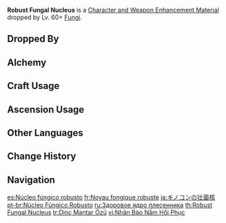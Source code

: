 {{Item Infobox
|id           = 112064
|image        = Item Robust Fungal Nucleus.png
|type         = Character and Weapon Enhancement Materials
|group        = State-Shifted Fungus Materials
|group2       = Elite Enemy Drops
|invCategory  = Character Development Items
|quality      = 4
|description  = Body tissue left behind by a Fungus that has been exposed to intense elemental stimulation.<br>It is generally believed that the Fungi evolved into more mobile forms to better disperse their spores.<br>A poet once depicted a shared dream of the Fungi in which their spores covered every inch of the mountains and oceans. The world had never been more tranquil. Then the Fungi turned into fish, birds, beasts, men, and gods, relying on rainfall, land, and their own kind who had returned to the earth.
|source1      = Dropped by Lv. 60+ [[Fungi]]
|source2      = [[Alchemy]]
}}
'''Robust Fungal Nucleus''' is a [[Character and Weapon Enhancement Material]] dropped by Lv. 60+ [[Fungi]].

==Dropped By==
{{Dropped By|level=60}}

==Alchemy==
{{Recipe
|type = Crafting
|Dormant Fungal Nucleus = 3
|Mora = 125
|sort = Dormant Fungal Nucleus;Mora
}}

==Craft Usage==
{{Craft Usage}}

==Ascension Usage==
{{Ascension Usage}}
<!--
==Video Guides==
{{EVT
|video1   = 
|caption1 = 
}}
-->
==Other Languages==
{{Other Languages
|en      = Robust Fungal Nucleus
|zhs     = 茁壮菌核
|zhs_rm  = Zhuózhuàng Jūnhé
|zht     = 茁壯菌核
|zht_rm  = Zhuózhuàng Jūnhé
|zh_tl   = 
|ja      = キノコンの壮菌核
|ja_rm   = kinokon no Soukinkaku
|ja_tl   = Fungi's Robust Sclerotium
|ko      = 튼튼한 버섯핵
|ko_rm   = Tehntehnhan Beoseot-haek
|ko_tl   = Solid Mushroom Nucleus
|es      = Núcleo fúngico robusto
|es_tl   = Robust Fungal Nucleus
|fr      = Noyau fongique robuste
|fr_tl   = Robust Fungal Nucleus
|ru      = Здоровое ядро плесенника
|ru_tl   = Robust Fungal Nucleus
|th      = Robust Fungal Nucleus
|vi      = Nhân Bào Nấm Hồi Phục
|vi_tl   = 
|de      = Robustes Sklerotium
|de_tl   = Robust Sclerotium
|id      = Robust Fungal Nucleus
|pt      = Núcleo Fúngico Robusto
|pt_tl   = Robust Fungal Nucleus
|tr      = Dinç Mantar Özü
|tr_tl   = Vigorous Mushroom Essence
|it      = Nucleo di Miconoide vigoroso
|it_tl   = 
}}

==Change History==
{{Change History|3.0}}

==Navigation==
{{Development Item Navbox|Character and Weapon Enhancement Materials}}

[[es:Núcleo fúngico robusto]]
[[fr:Noyau fongique robuste]]
[[ja:キノコンの壮菌核]]
[[pt-br:Núcleo Fúngico Robusto]]
[[ru:Здоровое ядро плесенника]]
[[th:Robust Fungal Nucleus]]
[[tr:Dinç Mantar Özü]]
[[vi:Nhân Bào Nấm Hồi Phục]]